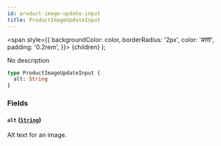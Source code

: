 ```yaml
---
id: product-image-update-input
title: ProductImageUpdateInput
---
```


<span
style={{
      backgroundColor: color,
      borderRadius: '2px',
      color: '#fff',
      padding: '0.2rem',
    }}>
{children}
</span>
);

No description

```graphql
type ProductImageUpdateInput {
  alt: String
}
```

### Fields

#### `alt` ([`String`](/api-reference/scalars/string.mdx))

Alt text for an image.
